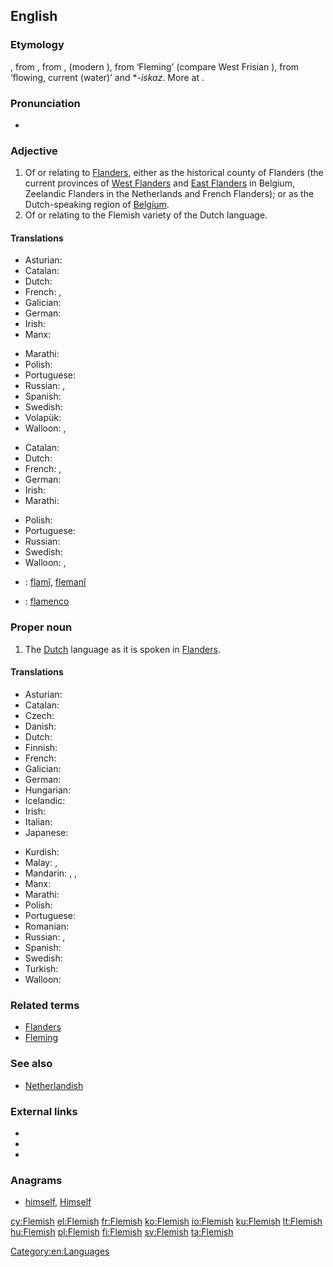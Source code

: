 {{also|flemish}}
==English==
{{wikipedia|dab=Flemish}}
===Etymology===
{{etyl|enm}} {{term|flemmysshe|lang=enm}}, from {{etyl|ofs}} {{term|flemsche|lang=ofs}}, from {{etyl|dum}} {{term|vlāmisch|lang=dum}}, {{term|vlemesch|lang=dum}} (modern {{term|Vlaams|lang=nl}}), from {{etyl|ofs}} {{term|flamsk|lang=ofs}} ‘Fleming’ (compare West Frisian {{term|Flaamsk|lang=fy}}), from {{etyl|gem-pro|en}} {{recons|flaumaz|lang=gem-pro}} ‘flowing, current (water)’ and *-''iskaz''. More at {{l|en|Flanders}}.

===Pronunciation===
* {{audio|en-us-Flemish.ogg|Audio (US)}}

===Adjective===
{{en-adj}}

# Of or relating to [[Flanders]], either as the historical county of Flanders (the current provinces of [[West Flanders]] and [[East Flanders]] in Belgium, Zeelandic Flanders in the Netherlands and French Flanders); or as the Dutch-speaking region of [[Belgium]].
# Of or relating to the Flemish variety of the Dutch language.

====Translations====
{{trans-top|of or relating to Flanders}}
* Asturian: {{t-|ast|flamencu}}
* Catalan: {{t-|ca|flamenc}}
* Dutch: {{t+|nl|Vlaams}}
* French: {{t+|fr|flamand}}, {{t+|fr|flamande|f}}
* Galician: {{t+|gl|flamengo}}
* German: {{t-|de|flämisch}}
* Irish: {{t|ga|Pléimeannach}}
* Manx: {{t-|gv|Flandrynagh}}
{{trans-mid}}
* Marathi: {{t-|mr|फ्लेमिश|tr=flemiśa|sc=Deva}}
* Polish: {{t-|pl|flamandzki|m}}
* Portuguese: {{t+|pt|flamengo|m}}
* Russian: {{t+|ru|фламандский|tr=flamándskij}}, {{t-|ru|фландрский|tr=flándrskij}}
* Spanish: {{t+|es|flamenco}}
* Swedish: {{t+|sv|flamländsk}}
* Volapük: {{t-|vo|Flanänik}}
* Walloon: {{t+|wa|flamind|m}}, {{t+|wa|flaminde|f}}
{{trans-bottom}}

{{trans-top|of or relating to the Flemish variety of the Dutch language}}
* Catalan: {{t-|ca|flamenc}}
* Dutch: {{t+|nl|Vlaams}}
* French: {{t+|fr|flamand}}, {{t+|fr|flamande|f}}
* German: {{t-|de|flämisch}}
* Irish: {{t|ga|Pléimeannais|f}}
* Marathi: {{t-|mr|फ्लेमिश|tr=flemiśa|sc=Deva}}
{{trans-mid}}
* Polish: {{t-|pl|flamandzki|m}}
* Portuguese: {{t+|pt|flamengo|m}}
* Russian: {{t+|ru|фламандский|tr=flamándskij}}
* Swedish: {{t+|sv|flamländsk}}
* Walloon: {{t+|wa|flamind|m}}, {{t+|wa|flaminde|f}}
{{trans-bottom}}

{{checktrans-top}}
* {{ttbc|ku}}: [[flamî]], [[flemanî]]
{{trans-mid}}
* {{ttbc|es}}: [[flamenco]] {{m}}
{{trans-bottom}}

===Proper noun===
{{en-proper noun}}

# The [[Dutch]] language as it is spoken in [[Flanders]].

====Translations====
{{trans-top|the Dutch language as it is spoken in Flanders}}
* Asturian: {{t-|ast|flamencu|m}}
* Catalan: {{t-|ca|flamenc}}
* Czech: {{t-|cs|vlámština|f}}
* Danish: {{t-|da|flamsk}}
* Dutch: {{t+|nl|Vlaams|n}}
* Finnish: {{t+|fi|flaami}}
* French: {{t+|fr|flamand|m}}
* Galician: {{t+|gl|flamengo|m}}
* German: {{t+|de|Flämisch|n}}
* Hungarian: {{t+|hu|flamand}}
* Icelandic: {{t+|is|flæmska|f}}
* Irish: {{t|ga|Pléimeannais}}
* Italian: {{t-|it|fiammingo|m}}
* Japanese: {{t-|ja|フラマン語|tr=furaman go}}
{{trans-mid}}
* Kurdish: {{t+|ku|flamî|f}}
* Malay: {{t-|ms|bahasa Belanda Belgium}}, {{t-|ms|bahasa Flemish}}
* Mandarin: {{zh-tsp|佛蘭芒語|佛兰芒语|Fólánmángyŭ}}, {{zh-zh-p|弗拉茫|Fúlāmáng}}, {{zh-tsp|佛蘭芒|佛兰芒|Fólánmáng}}
* Manx: {{t-|gv|Flandrynish|f}}
* Marathi: {{t-|mr|फ्लेमिश|tr=flemiśa|sc=Deva}}
* Polish: {{t-|pl|flamandzki|m}}
* Portuguese: {{t+|pt|flamengo|m}}
* Romanian: {{t-|ro|flamand|m}}
* Russian: {{t+|ru|фламандский|tr=flamándskij|m}}, {{t-|ru|фландрский|tr=flándrskij|m}}
* Spanish: {{t+|es|flamenco|m}}
* Swedish: {{t+|sv|flamländska}}
* Turkish: {{t-|tr|flamandaca}}
* Walloon: {{t+|wa|flamind|m}}
{{trans-bottom}}

===Related terms===
* [[Flanders]]
* [[Fleming]]

===See also===
* [[Netherlandish]]

===External links===
* {{ISO 639|3code=vls}}
* {{ethnologue|lang=Dutch|code=nld}}
* {{ethnologue|lang=Flemish|code=vls}}

===Anagrams===
* [[himself#English|himself]], [[Himself#English|Himself]]

[[Category:en:Languages]]

[[cy:Flemish]]
[[el:Flemish]]
[[fr:Flemish]]
[[ko:Flemish]]
[[io:Flemish]]
[[ku:Flemish]]
[[lt:Flemish]]
[[hu:Flemish]]
[[pl:Flemish]]
[[fi:Flemish]]
[[sv:Flemish]]
[[ta:Flemish]]